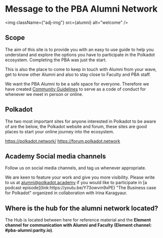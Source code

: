 
# Message to the PBA Alumni Network

<img className={"adj-img"} src={alumni} alt="welcome" />

## Scope

The aim of this site is to provide you with an easy to use guide to help you understand and explore the options you have to participate in the Polkadot ecosystem. Completing the PBA was just the start.

This is also the place to come to keep in touch with Alumni from your wave, get to know other Alumni and also to stay close to Faculty and PBA staff.

We want the PBA Alumni to be a safe space for everyone. Therefore we have created <a href="https://hackmd.io/BVt37HwzTieCt13yHdfT2w?view" target="_blank">Community Guidelines</a> to serve as a code of conduct for whenever we meet in person or online.

## Polkadot

The two most important sites for anyone interested in Polkadot to be aware of are the below, the Polkadot website and forum, these sites are good places to start your online journey into the ecosystem.

https://polkadot.network/
https://forum.polkadot.network

## Academy Social media channels

Follow us on social media channels, and tag us whenever appropriate.

<div style={{ display: "block", margin: "0.5rem 0" }}>
  <a
    href="https://twitter.com/AcademyPolkadot"
    target="_blank"
    rel="noreferrer"
  >
    <FaSquareXTwitter size={"3rem"} />
  </a>
  <a
    href="https://www.linkedin.com/school/polkadot-blockchain-academy/"
    target="_blank"
    rel="noreferrer"
  >
    <FaLinkedin size={"3rem"} />
  </a>
</div>
<p>
  We are keen to feature your work and give you more visibility. Please write to
  us at <a href="mailto:alumni@polkadot.academy">alumni@polkadot.academy</a> if
  you would like to participate in [a podcast
  episode](link:https://youtu.be/Y73owvm9xPE) "The Business case for Polkadot"
  organized in collaboration with Irina Karagyaur.
</p>

## Where is the hub for the alumni network located?

The Hub is located between here for reference material and the **Element channel for communication with Alumni and Faculty (Element channel: #pba-alumni:parity.io)**.
